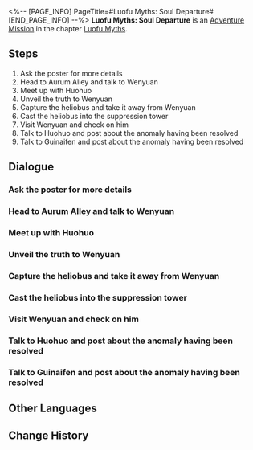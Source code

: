 <%-- [PAGE_INFO]
PageTitle=#Luofu Myths: Soul Departure#
[END_PAGE_INFO] --%>
{{Stub|Dialogue, characters, and location(s)}}
{{Mission Infobox
|id            = 8015153
|title         = 
|image         = Mission Luofu Myths: Soul Departure.png
|type          = Adventure
|event_name    = 
|chapter       = Luofu Myths
|requirements  = 
|summary       = The Ghostly Grove offers a myriad of uncanny stories, including rumors about the uncanny return of a deceased woman.
The only good heliobus is a captured heliobus. The only place they should go is the Suppression Tower in Fyxestroll Garden.
|characters    = <!--characters that appear in this mission-->
|startLocation = <!--location as it intially appears on the mission screen-->
|world         = <!--i.e. Penacony-->
|area          = <!--i.e. A Child's Dream-->
|prev          = 
|next          = 
|exp           = 100
|credits       = 5000
|stellarJade   = 
|other         = {{Card List|Traveler's Guide*3;Condensed Aether*2;Lost Gold Fragment*2|delim=;}}
}}
'''Luofu Myths: Soul Departure''' is an [[Adventure Mission]] in the chapter [[Luofu Myths]].

==Steps==
# Ask the poster for more details
# Head to Aurum Alley and talk to Wenyuan
# Meet up with Huohuo
# Unveil the truth to Wenyuan
# Capture the heliobus and take it away from Wenyuan
# Cast the heliobus into the suppression tower
# Visit Wenyuan and check on him
# Talk to Huohuo and post about the anomaly having been resolved
# Talk to Guinaifen and post about the anomaly having been resolved

<!--
==Gameplay Notes==

--><!--
==Trial Character==

-->
==Dialogue==
{{Stub Dialogue}}
{{Dialogue Start}}
:{{tx}}
{{Dialogue End}}

===Ask the poster for more details===
{{Mission Description|type=adventure|location=<!--to be added-->|update|You and your fellow ghost-hunters browse Ghostly Grove, discussing which rumors and anomalies might be caused by heliobi. Accurately distinguishing them requires 99 percent common sense and one percent intuition &mdash; some call it intuition, some call it psychic powers.<br />A post titled "My neighbor's dead wife seems to have come back" strikes an incongruous chord in your mind. You decide to meet the person who made the post.}}
{{Dialogue Start}}
:{{tx}}
{{Dialogue End}}

===Head to Aurum Alley and talk to Wenyuan===
{{Mission Description|type=adventure|location=<!--to be added-->|update|You make your way to Aurum Alley with the intention of meeting the widower mentioned in the post.}}
{{Dialogue Start}}
:{{tx}}
{{Dialogue End}}

===Meet up with Huohuo===
{{Mission Description|type=adventure|location=<!--to be added-->|update|How will a husband, who has been immersed in eternal mourning, react to the sudden return of his long-deceased wife? And why has this reborn "wife," whom you can't tell if she is actually human, returned from the underworld?}}
{{Dialogue Start}}
:{{tx}}
{{Dialogue End}}

===Unveil the truth to Wenyuan===
{{Mission Description|type=adventure|location=<!--to be added-->|update|How will a husband, who has been immersed in eternal mourning, react to the sudden return of his long-deceased wife? And why has this reborn "wife," whom you can't tell if she is actually human, returned from the underworld?<br />After thorough investigation, you decide to unveil the truth to Wenyuan.}}
{{Dialogue Start}}
:{{tx}}
{{Dialogue End}}

===Capture the heliobus and take it away from Wenyuan===
{{Mission Description|type=adventure|location=<!--to be added-->|update|You decide to take away this heliobus metamorphed into human form.}}
{{Dialogue Start}}
:{{tx}}
{{Dialogue End}}

===Cast the heliobus into the suppression tower===
{{Mission Description|type=adventure|location=<!--to be added-->|update|The only good heliobus is a captured heliobus. The only place they should go is the Suppression Towers in Fyxestroll Garden.}}
{{Dialogue Start}}
:{{tx}}
{{Dialogue End}}

===Visit Wenyuan and check on him===
{{Mission Description|type=adventure|location=<!--to be added-->|update|As you stick to the straight and narrow and strictly dole out justice as an executor of the Ten-Lords Commission's will, you feel no concern about all this. However, you still can't help but think how will the man manage after his "wife" was forcibly taken away?}}
{{Dialogue Start}}
:{{tx}}
{{Dialogue End}}

===Talk to Huohuo and post about the anomaly having been resolved===
{{Mission Description|type=adventure|location=<!--to be added-->|update|Regardless, the incident has been resolved. It is time to post on Ghostly Grove, as per usual.}}
{{Dialogue Start}}
:{{tx}}
{{Dialogue End}}

===Talk to Guinaifen and post about the anomaly having been resolved===
{{Mission Description|type=adventure|location=<!--to be added-->|update|Regardless, the incident has been resolved. It is time to post on Ghostly Grove, as per usual.}}
{{Dialogue Start}}
:{{tx}}
{{Dialogue End}}

==Other Languages==
{{Other Languages
|en   = Luofu Myths: Soul Departure
|zhs  = 罗浮异闻•离魂记
|zht  = 羅浮異聞•離魂記
|ja   = 羅浮異聞・離魂記
|ko   = 나부 기문•육체를 떠난 혼의 이야기
|es   = Leyendas urbanas del Luofu: Experiencia extracorporal
|fr   = Mythes du Luofu : Départ de l'âme
|ru   = Городские легенды Лофу: Внетелесный опыт
|th   = ตำนานพิศวงเมือง Luofu: วิญญาณที่หลุดลอย
|vi   = Kỳ Bí Luofu - Ly Hồn Ký
|de   = Legenden der Luofu: Außerkörperliche Erfahrung
|id   = Legenda Urban Luofu: Pengalaman Keluar Tubuh
|pt   = Lendas do Luofu: Partida da Alma
}}

==Change History==
{{Change History|1.5}}
